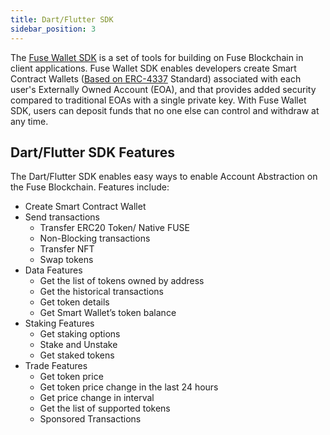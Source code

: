 ```yaml
---
title: Dart/Flutter SDK
sidebar_position: 3
---
```


The [Fuse Wallet SDK](https://pub.dev/packages/fuse_wallet_sdk) is a set of tools for building on Fuse Blockchain in client applications. Fuse Wallet SDK enables developers create Smart Contract Wallets ([Based on ERC-4337](https://eips.ethereum.org/EIPS/eip-4337) Standard) associated with each user's Externally Owned Account (EOA), and that provides added security compared to traditional EOAs with a single private key. With Fuse Wallet SDK, users can deposit funds that no one else can control and withdraw at any time.

## Dart/Flutter SDK Features

The Dart/Flutter SDK enables easy ways to enable Account Abstraction on the Fuse Blockchain. Features include:

- Create Smart Contract Wallet
- Send transactions
  - Transfer ERC20 Token/ Native FUSE
  - Non-Blocking transactions
  - Transfer NFT
  - Swap tokens
- Data Features
  - Get the list of tokens owned by address
  - Get the historical transactions
  - Get token details
  - Get Smart Wallet’s token balance
- Staking Features
  - Get staking options
  - Stake and Unstake
  - Get staked tokens
- Trade Features
  - Get token price
  - Get token price change in the last 24 hours
  - Get price change in interval
  - Get the list of supported tokens
  - Sponsored Transactions
